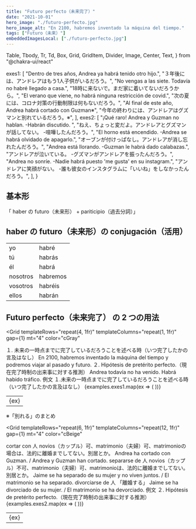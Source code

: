```yaml
---
title: "Futuro perfecto（未来完了）"
date: "2021-10-01"
hero_image: "./futuro-perfecto.jpg"
hero_image_alt: "En 2100, habremos inventado la máquina del tiempo."
tags: ["Futuro（未来）"]
embeddedImagesLocal: ["./futuro-perfecto.jpg"]
---
```


  Table,
  Tbody,
  Tr,
  Td,
  Box,
  Grid,
  GridItem,
  Divider,
  Image,
  Center,
  Text,
} from "@chakra-ui/react"

  exes1: [
    "Dentro de tres años, Andrea ya habrá tenido otro hijo.",
    "３年後には、アンドレアはもう1人子供がいるだろう。",
    "No vengas a las siete. Todavía no habré llegado a casa.",
    "18時に来ないで。まだ家に着いてないだろうから。",
    "El verano que viene, no habrá ninguna restricción de covid.",
    "次の夏には、コロナ対策の行動制限は何もないだろう。",
    "Al final de este año, Andrea habrá cortado con Guzman※",
    "今年の終わりには、アンドレアはグズマンと別れているだろう。※",
  ],
  exes2: [
    "¡Qué raro! Andrea y Guzman no hablan. -Habrán discutido. ",
    "ねえ、ちょっと変だよ。アンドレアとグズマンが話してない。 -喧嘩したんだろう。",
    "El horno está encendido. -Andrea se habrá olvidado de apagarlo.",
    "オーブンが付けっぱなし。アンドレアが消し忘れたんだろう。",
    "Andrea está llorando. -Guzman le habrá dado calabazas.",
    "アンドレアが泣いている。 -グズマンがアンドレアを振ったんだろう。",
    "Andrea no sonríe. -Nadie habrá puesto 'me gusta' en su instagram.",
    "アンドレアに笑顔がない。 -誰も彼女のインスタグラムに「いいね」をしなかったんだろう。",
  ],
}

<Box>
  <GatsbyImage alt="勉強してる女の子" image={getImage(props.localImages[0])} />
</Box>

## 基本形

<Box bg="cGreen" color="cBeige" p="3" mt="4" mb="8">
  「 haber の futuro（未来形） + pariticipio（過去分詞）」
</Box>

## haber の futuro（未来形）の conjugación（活用）

<Table variant="striped" colorScheme="blackAlpha" mt="3" mb="8">
  <Tbody>
    <Tr>
      <Td>yo</Td>
      <Td>
        habr<span style={{ color: "#E18C7A" }}>é</span>
      </Td>
    </Tr>
    <Tr>
      <Td>tú</Td>
      <Td>
        habr<span style={{ color: "#E18C7A" }}>ás</span>
      </Td>
    </Tr>
    <Tr>
      <Td>él</Td>
      <Td>
        habr<span style={{ color: "#E18C7A" }}>á</span>
      </Td>
    </Tr>
    <Tr>
      <Td>nosotros</Td>
      <Td>
        habr<span style={{ color: "#E18C7A" }}>emos</span>
      </Td>
    </Tr>
    <Tr>
      <Td>vosotros</Td>
      <Td>
        habr<span style={{ color: "#E18C7A" }}>éis</span>
      </Td>
    </Tr>
    <Tr>
      <Td>ellos</Td>
      <Td>
        habr<span style={{ color: "#E18C7A" }}>án</span>
      </Td>
    </Tr>
  </Tbody>
</Table>

## Futuro perfecto（未来完了） の 2 つの用法

<Grid
  templateRows="repeat(4, 1fr)"
  templateColumns="repeat(1, 1fr)"
  gap={1}
  mt="4"
  color="cGray"
>
  <GridItem rowSpan={1} colSpan={1} bg="cYellow" p="2">
    １.
    未来の一時点までに完了しているだろうことを述べる時（いつ完了したかの言及はなし）
  </GridItem>
  <GridItem rowSpan={1} colSpan={1} bg="cYellow2" p="2">
    En 2100, habremos inventado la máquina del tiempo y podremos viajar al
    pasado y futuro.
  </GridItem>
  <GridItem rowSpan={1} colSpan={1} bg="cYellow" p="2">
    ２. Hipótesis de pretérito perfecto.（現在完了時制の出来事に対する推測）
  </GridItem>
  <GridItem rowSpan={1} colSpan={1} bg="cYellow2" p="2">
    Andrea todavía no ha venido. Habrá habido tráfico.
  </GridItem>
</Grid>

<Box mt="16">
  例文
  １.未来の一時点までに完了しているだろうことを述べる時（いつ完了したかの言及はなし）
</Box>

<Table variant="striped" colorScheme="blackAlpha" mt="3" mb="8">
  <Tbody>
    {examples.exes1.map(ex => (
      <Tr key={ex}>
        <Td>{ex}</Td>
      </Tr>
    ))}
  </Tbody>
</Table>

<Box mt="12">※「別れる」のまとめ</Box>

<Grid
  templateRows="repeat(6, 1fr)"
  templateColumns="repeat(12, 1fr)"
  gap={1}
  mt="4"
  color="cBeige"
>
  <GridItem rowSpan={1} colSpan={3} bg="cRed" p="2">
    cortar con 人
  </GridItem>
  <GridItem rowSpan={1} colSpan={9} bg="cRed" p="2">
    novios（カップル）可、matrimonio（夫婦）可、matrimonioの場合は、法的に離婚までしてない。別居とか。
  </GridItem>
  <GridItem rowSpan={1} colSpan={12} bg="cRed" p="2">
    Andrea ha cortado con Guzman. / Andrea y Guzman han cortado.
  </GridItem>
  <GridItem rowSpan={1} colSpan={3} bg="cBlue2" p="2">
    separarse de 人
  </GridItem>
  <GridItem rowSpan={1} colSpan={9} bg="cBlue2" p="2">
    novios（カップル）不可、matrimonio（夫婦）可、matrimonioは、法的に離婚までしてない。別居とか。
  </GridItem>
  <GridItem rowSpan={1} colSpan={12} bg="cBlue2" p="2">
    Jaime se ha separado de su mujer y no viven juntos. / El matrimonio se ha
    separado.
  </GridItem>
  <GridItem rowSpan={1} colSpan={3} bg="cGray2" p="2">
    divorciarse de 人
  </GridItem>
  <GridItem rowSpan={1} colSpan={9} bg="cGray2" p="2">
    「離婚する」
  </GridItem>
  <GridItem rowSpan={1} colSpan={12} bg="cGray2" p="2">
    Jaime se ha divorciado de su mujer. / El matrimonio se ha devorciado.
  </GridItem>
</Grid>

<Box mt="16">
  例文 ２. Hipótesis de pretérito perfecto.（現在完了時制の出来事に対する推測）
</Box>

<Table variant="striped" colorScheme="blackAlpha" mt="3" mb="8">
  <Tbody>
    {examples.exes2.map(ex => (
      <Tr key={ex}>
        <Td>{ex}</Td>
      </Tr>
    ))}
  </Tbody>
</Table>
